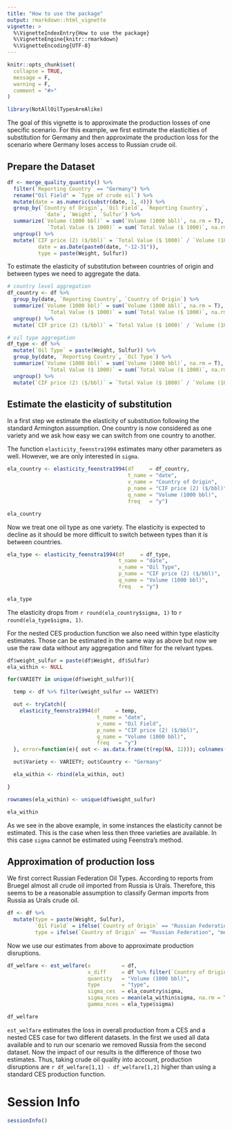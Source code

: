 ```yaml
---
title: "How to use the package"
output: rmarkdown::html_vignette
vignette: >
  %\VignetteIndexEntry{How to use the package}
  %\VignetteEngine{knitr::rmarkdown}
  %\VignetteEncoding{UTF-8}
---
```


```r
knitr::opts_chunk$set(
  collapse = TRUE,
  message = F,
  warning = F,
  comment = "#>"
)
```

```r
library(NotAllOilTypesAreAlike)
```

The goal of this vignette is to approximate the production losses of one specific
scenario. For this example, we first estimate the elasticities of substitution 
for Germany and then approximate the production loss for the scenario where 
Germany loses access to Russian crude oil.

## Prepare the Dataset

```r
df <- merge_quality_quantity() %>%
  filter(`Reporting Country` == "Germany") %>%
  rename("Oil Field" = `Type of crude oil`) %>%
  mutate(date = as.numeric(substr(date, 1, 4))) %>%
  group_by(`Country of Origin`, `Oil Field`, `Reporting Country`,
            `date`, `Weight`, `Sulfur`) %>%
  summarize(`Volume (1000 bbl)` = sum(`Volume (1000 bbl)`, na.rm = T),
             `Total Value ($ 1000)` = sum(`Total Value ($ 1000)`, na.rm = T)) %>%
  ungroup() %>%
  mutate(`CIF price (2) ($/bbl)` = `Total Value ($ 1000)` / `Volume (1000 bbl)`,
          date = as.Date(paste0(date, "-12-31")),
          type = paste(Weight, Sulfur))


```

To estimate the elasticity of substitution between countries of origin and 
between types we need to aggregate the data.

```r
# country level aggregation
df_country <- df %>%
  group_by(date, `Reporting Country`, `Country of Origin`) %>%
  summarize(`Volume (1000 bbl)` = sum(`Volume (1000 bbl)`, na.rm = T),
             `Total Value ($ 1000)` = sum(`Total Value ($ 1000)`, na.rm = T)) %>%
  ungroup() %>%
  mutate(`CIF price (2) ($/bbl)` = `Total Value ($ 1000)` / `Volume (1000 bbl)`)

# oil type aggregation
df_type <- df %>%
  mutate(`Oil Type` = paste(Weight, Sulfur)) %>%
  group_by(date, `Reporting Country`, `Oil Type`) %>%
  summarize(`Volume (1000 bbl)` = sum(`Volume (1000 bbl)`, na.rm = T),
             `Total Value ($ 1000)` = sum(`Total Value ($ 1000)`, na.rm = T)) %>%
  ungroup() %>%
  mutate(`CIF price (2) ($/bbl)` = `Total Value ($ 1000)` / `Volume (1000 bbl)`)
```

## Estimate the elasticity of substitution

In a first step we estimate the elasticity of substitution following the
standard Armington assumption. One country is now considered as one variety and
we ask how easy we can switch from one country to another.

The function `elasticity_feenstra1994` estimates many other parameters as well. 
However, we are only interested in `sigma`. 

```r
ela_country <- elasticity_feenstra1994(df     = df_country,
                                       t_name = "date",
                                       v_name = "Country of Origin",
                                       p_name = "CIF price (2) ($/bbl)",
                                       q_name = "Volume (1000 bbl)",
                                       freq   = "y")

ela_country
```

Now we treat one oil type as one variety. The elasticity is expected to decline
as it should be more difficult to switch between types than it is between 
countries.

```r
ela_type <- elasticity_feenstra1994(df     = df_type,
                                    t_name = "date",
                                    v_name = "Oil Type",
                                    p_name = "CIF price (2) ($/bbl)",
                                    q_name = "Volume (1000 bbl)",
                                    freq   = "y")

ela_type
```

The elasticity drops from `r round(ela_country$sigma, 1)` to 
`r round(ela_type$sigma, 1)`.

For the nested CES production function we also need within type elasticity 
estimates. Those can be estimated in the same way as above but now we use the 
raw data without any aggregation and filter for the relvant types.

```r
df$weight_sulfur = paste(df$Weight, df$Sulfur)
ela_within <- NULL

for(VARIETY in unique(df$weight_sulfur)){

  temp <- df %>% filter(weight_sulfur == VARIETY)

  out <- tryCatch({
    elasticity_feenstra1994(df     = temp,
                             t_name = "date",
                             v_name = "Oil Field",
                             p_name = "CIF price (2) ($/bbl)",
                             q_name = "Volume (1000 bbl)",
                             freq   = "y")
  }, error=function(e){ out <- as.data.frame(t(rep(NA, 12))); colnames(out) <- c("nObs", "nVarieties", "theta1", "theta2", "rho", "sigma", "theta1_se", "theta2_se", "rho_se", "sigma_se", "sigma_lb", "sigma_ub"); out })

  out$Variety <- VARIETY; out$Country <- "Germany"

  ela_within <- rbind(ela_within, out)

}

rownames(ela_within) <- unique(df$weight_sulfur)

ela_within
```

As we see in the above example, in some instances the elasticity cannot be 
estimated. This is the case when less then three varieties are available. In 
this case `sigma` cannot be estimated using Feenstra's method.

## Approximation of production loss

We first correct Russian Federation Oil Types. According to reports from Bruegel
almost all crude oil imported from Russia is Urals. Therefore, this seems to be 
a reasonable assumption to classify German imports from Russia as Urals crude
oil.

```r
df <- df %>%
  mutate(type = paste(Weight, Sulfur),
         `Oil Field` = ifelse(`Country of Origin` == "Russian Federation", "Urals", `Oil Field`),
         type = ifelse(`Country of Origin` == "Russian Federation", "medium sour", type))
```

Now we use our estimates from above to approximate production disruptions.

```r
df_welfare <- est_welfare(x          = df,
                          x_diff     = df %>% filter(`Country of Origin` != "Russian Federation"),
                          quantity   = "Volume (1000 bbl)",
                          type       = "type",
                          sigma_ces  = ela_country$sigma,
                          sigma_nces = mean(ela_within$sigma, na.rm = T),
                          gamma_nces = ela_type$sigma)

df_welfare
```

`est_welfare` estimates the loss in overall production from a CES and a nested
CES case for two different datasets. In the first we used all data available and 
to run our scenario we removed Russia from the second dataset. Now the impact of 
our results is the difference of those two estimates. Thus, taking crude oil 
quality into account, production disruptions are 
`r df_welfare[1,1] - df_welfare[1,2]` higher than using a standard CES production 
function.

# Session Info

```r
sessionInfo()
```


